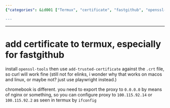 ```yaml
---
{"categories": &id001 ["Termux", "certificate", "fastgithub", "openssl-tools", "add-trusted-certificate", "curl", "chromebook"], "category": "Termux", "date": "2023-12-22 23:52:59", "description": "This article provides detailed instructions on how to add a certificate to Termux for fastgithub, including steps for installing OpenSSL tools and using the add-trusted-certificate command. Additionally, an alternative method is explained for chromebooks involving nginx and configuring proxy settings.", "tags": *id001, "title": "add certificate to termux, especially for fastgithub"}

---
```


------

# add certificate to termux, especially for fastgithub
 
install `openssl-tools` then use `add-trusted-certificate` against the `.crt` file, so curl will work fine (still not for elinks, i wonder why that works on macos and linux, or maybe not? just use playwright instead.)
 
chromebook is different. you need to export the proxy to `0.0.0.0` by means of nginx or something, so you can configure proxy to `100.115.92.14` or `100.115.92.2` as seen in termux by `ifconfig`

